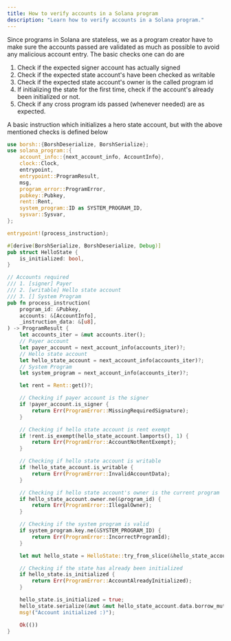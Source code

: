 ```yaml
---
title: How to verify accounts in a Solana program
description: "Learn how to verify accounts in a Solana program."
---
```


Since programs in Solana are stateless, we as a program creator have to make
sure the accounts passed are validated as much as possible to avoid any
malicious account entry. The basic checks one can do are

1. Check if the expected signer account has actually signed
2. Check if the expected state account's have been checked as writable
3. Check if the expected state account's owner is the called program id
4. If initializing the state for the first time, check if the account's already
   been initialized or not.
5. Check if any cross program ids passed (whenever needed) are as expected.

A basic instruction which initializes a hero state account, but with the above
mentioned checks is defined below

```rust title="verify-accounts.rs"
use borsh::{BorshDeserialize, BorshSerialize};
use solana_program::{
    account_info::{next_account_info, AccountInfo},
    clock::Clock,
    entrypoint,
    entrypoint::ProgramResult,
    msg,
    program_error::ProgramError,
    pubkey::Pubkey,
    rent::Rent,
    system_program::ID as SYSTEM_PROGRAM_ID,
    sysvar::Sysvar,
};

entrypoint!(process_instruction);

#[derive(BorshSerialize, BorshDeserialize, Debug)]
pub struct HelloState {
    is_initialized: bool,
}

// Accounts required
/// 1. [signer] Payer
/// 2. [writable] Hello state account
/// 3. [] System Program
pub fn process_instruction(
    program_id: &Pubkey,
    accounts: &[AccountInfo],
    _instruction_data: &[u8],
) -> ProgramResult {
    let accounts_iter = &mut accounts.iter();
    // Payer account
    let payer_account = next_account_info(accounts_iter)?;
    // Hello state account
    let hello_state_account = next_account_info(accounts_iter)?;
    // System Program
    let system_program = next_account_info(accounts_iter)?;

    let rent = Rent::get()?;

    // Checking if payer account is the signer
    if !payer_account.is_signer {
        return Err(ProgramError::MissingRequiredSignature);
    }

    // Checking if hello state account is rent exempt
    if !rent.is_exempt(hello_state_account.lamports(), 1) {
        return Err(ProgramError::AccountNotRentExempt);
    }

    // Checking if hello state account is writable
    if !hello_state_account.is_writable {
        return Err(ProgramError::InvalidAccountData);
    }

    // Checking if hello state account's owner is the current program
    if hello_state_account.owner.ne(&program_id) {
        return Err(ProgramError::IllegalOwner);
    }

    // Checking if the system program is valid
    if system_program.key.ne(&SYSTEM_PROGRAM_ID) {
        return Err(ProgramError::IncorrectProgramId);
    }

    let mut hello_state = HelloState::try_from_slice(&hello_state_account.data.borrow())?;

    // Checking if the state has already been initialized
    if hello_state.is_initialized {
        return Err(ProgramError::AccountAlreadyInitialized);
    }

    hello_state.is_initialized = true;
    hello_state.serialize(&mut &mut hello_state_account.data.borrow_mut()[..])?;
    msg!("Account initialized :)");

    Ok(())
}
```
